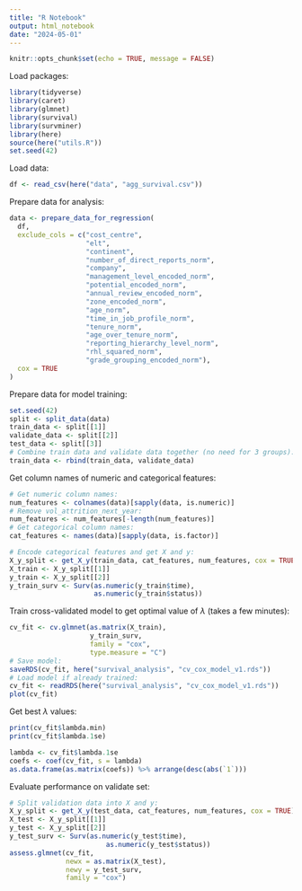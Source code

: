 ---
title: "R Notebook"
output: html_notebook
date: "2024-05-01"
---

```{r setup, include=FALSE}
knitr::opts_chunk$set(echo = TRUE, message = FALSE)
```

Load packages:
```{r}
library(tidyverse)
library(caret)
library(glmnet)
library(survival)
library(survminer)
library(here)
source(here("utils.R"))
set.seed(42)
```

Load data:
```{r}
df <- read_csv(here("data", "agg_survival.csv"))
```

Prepare data for analysis:
```{r}
data <- prepare_data_for_regression(
  df,
  exclude_cols = c("cost_centre",
                   "elt",
                   "continent",
                   "number_of_direct_reports_norm",
                   "company",
                   "management_level_encoded_norm",
                   "potential_encoded_norm",
                   "annual_review_encoded_norm",
                   "zone_encoded_norm",
                   "age_norm",
                   "time_in_job_profile_norm",
                   "tenure_norm",
                   "age_over_tenure_norm",
                   "reporting_hierarchy_level_norm",
                   "rhl_squared_norm",
                   "grade_grouping_encoded_norm"),
  cox = TRUE
)
```

Prepare data for model training:
```{r}
set.seed(42)
split <- split_data(data)
train_data <- split[[1]]
validate_data <- split[[2]]
test_data <- split[[3]]
# Combine train data and validate data together (no need for 3 groups):
train_data <- rbind(train_data, validate_data)
```

Get column names of numeric and categorical features:
```{r}
# Get numeric column names:
num_features <- colnames(data)[sapply(data, is.numeric)]
# Remove vol_attrition_next_year:
num_features <- num_features[-length(num_features)]
# Get categorical column names:
cat_features <- names(data)[sapply(data, is.factor)]
```

```{r}
# Encode categorical features and get X and y:
X_y_split <- get_X_y(train_data, cat_features, num_features, cox = TRUE)
X_train <- X_y_split[[1]]
y_train <- X_y_split[[2]]
y_train_surv <- Surv(as.numeric(y_train$time),
                     as.numeric(y_train$status))
```

Train cross-validated model to get optimal value of $\lambda$ (takes a few minutes):
```{r}
cv_fit <- cv.glmnet(as.matrix(X_train),
                    y_train_surv,
                    family = "cox",
                    type.measure = "C")
# Save model:
saveRDS(cv_fit, here("survival_analysis", "cv_cox_model_v1.rds"))
# Load model if already trained:
cv_fit <- readRDS(here("survival_analysis", "cv_cox_model_v1.rds"))
plot(cv_fit)
```

Get best $\lambda$ values:
```{r}
print(cv_fit$lambda.min)
print(cv_fit$lambda.1se)
```

```{r}
lambda <- cv_fit$lambda.1se
coefs <- coef(cv_fit, s = lambda)
as.data.frame(as.matrix(coefs)) %>% arrange(desc(abs(`1`)))
```

Evaluate performance on validate set:
```{r}
# Split validation data into X and y:
X_y_split <- get_X_y(test_data, cat_features, num_features, cox = TRUE)
X_test <- X_y_split[[1]]
y_test <- X_y_split[[2]]
y_test_surv <- Surv(as.numeric(y_test$time),
                        as.numeric(y_test$status))
assess.glmnet(cv_fit,
              newx = as.matrix(X_test),
              newy = y_test_surv,
              family = "cox")
```
